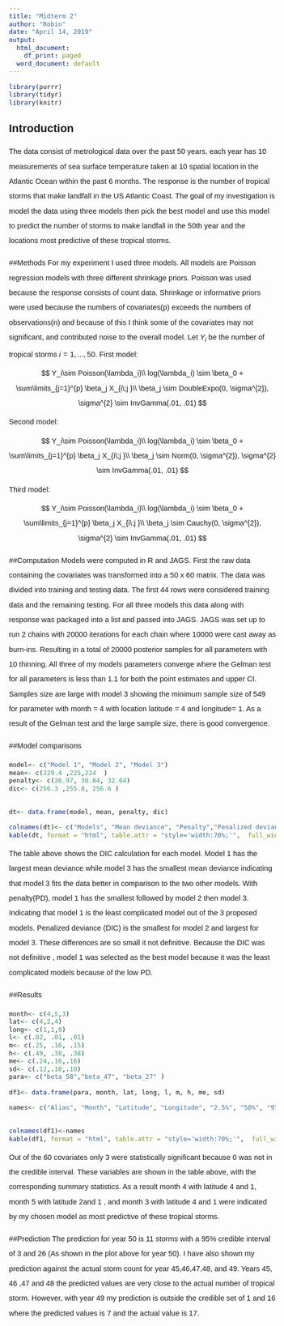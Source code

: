 ```yaml
---
title: "Midterm 2"
author: "Robin"
date: "April 14, 2019"
output:
  html_document:
    df_print: paged
  word_document: default
---
```

<style>
    p {line-height: 2em;}
    body{
      font-family: Helvetica;
      font-size: 11pt;
    }
    div {
      text-align: justify;
      text-justify: inter-word;
    }
</style>

```r
library(purrr)
library(tidyr)
library(knitr)
```


## Introduction 

The data consist of metrological data over the past 50 years, each year has 10 measurements of sea surface temperature taken at 10 spatial location in the Atlantic Ocean within the past 6 months.  The response is the number of tropical storms that make landfall in the US Atlantic Coast. The goal of my investigation is model the data using three models then pick the best model and use this model to predict the number of storms to make landfall in the 50th year and the locations most predictive of these tropical storms. 

##Methods
For my experiment I used three models. All models are Poisson regression models with three different shrinkage priors. Poisson was used because the response consists of count data. Shrinkage or informative priors were used because the numbers of covariates(p) exceeds the numbers of observations(n) and because of this I think some of the covariates may not significant, and contributed noise to the overall model. 
Let $Y_i$ be the number of tropical storms $i = 1, ..., 50$. 
First model:
$$
Y_i\sim Poisson(\lambda_i)\\
log(\lambda_i) \sim \beta_0 + \sum\limits_{j=1}^{p} \beta_j X_{i\;j }\\
\beta_j \sim DoubleExpo(0, \sigma^{2}), \sigma^{2} \sim InvGamma(.01, .01)
$$
Second model:
$$
Y_i\sim Poisson(\lambda_i)\\
log(\lambda_i) \sim \beta_0 + \sum\limits_{j=1}^{p} \beta_j X_{i\;j }\\
\beta_j \sim Norm(0, \sigma^{2}), \sigma^{2} \sim InvGamma(.01, .01)
$$
Third model:
$$
Y_i\sim Poisson(\lambda_i)\\
log(\lambda_i) \sim \beta_0 + \sum\limits_{j=1}^{p} \beta_j X_{i\;j }\\
\beta_j \sim Cauchy(0, \sigma^{2}), \sigma^{2} \sim InvGamma(.01, .01)
$$

##Computation 
Models were computed in R and JAGS. First the raw data containing the covariates was transformed into a 50 x 60 matrix. The data was divided into training and testing data. The first 44 rows were considered training data and the remaining testing. For all three models this data along with response was packaged into a list and passed into JAGS. JAGS was set up to run 2 chains with 20000 iterations for each chain where 10000 were cast away as burn-ins. Resulting in a total of 20000 posterior samples for all parameters with 10 thinning. All three of my models parameters converge where the Gelman test for all parameters is less than 1.1 for both the point estimates and upper CI. Samples size are large with model 3 showing the minimum sample size of 549 for parameter with month = 4 with location latitude = 4 and longitude= 1. As a result of the Gelman test and the large sample size, there is good convergence.

##Model comparisons
```r
model<- c("Model 1", "Model 2", "Model 3")
mean<- c(229.4 ,225,224  )
penalty<- c(26.97, 30.84, 32.64)
dic<- c(256.3 ,255.8, 256.6 )


dt<- data.frame(model, mean, penalty, dic)

colnames(dt)<- c("Models", "Mean deviance", "Penalty","Penalized deviance")
kable(dt, format = "html", table.attr = "style='width:70%;'",  full_width = F, position = "center", bootstrap_options = "striped")
```


The table above shows the DIC calculation for each model. Model 1 has the largest mean deviance while model 3 has the smallest mean deviance indicating that model 3 fits the data better in comparison to the two other models. With penalty(PD), model 1 has the smallest followed by model 2 then model 3. Indicating that model 1 is the least complicated model out of the 3 proposed models. Penalized deviance (DIC) is the smallest for model 2 and largest for model 3. These differences are so small it not definitive. Because the DIC was not definitive , model 1 was selected as the best model because it was the least complicated models because of the low PD. 


##Results
```r
month<- c(4,5,3)
lat<- c(4,2,4)
long<- c(1,1,0)
l<- c(.02, .01, .01)
m<- c(.25, .16, .15)
h<- c(.49, .38, .38)
me<- c(.24,.16,.16)
sd<- c(.12,.10,.10)
para<- c("beta_58","beta_47", "beta_27" )

df1<- data.frame(para, month, lat, long, l, m, h, me, sd)

names<- c("Alias", "Month", "Latitude", "Longitude", "2.5%", "50%", "97.5%", "Mean", "Sd")


colnames(df1)<-names
kable(df1, format = "html", table.attr = "style='width:70%;'",  full_width = F, position = "center", bootstrap_options = "striped")
```

Out of the 60 covariates only 3 were statistically significant because 0 was not in the credible interval. These variables are shown in the table above, with the corresponding summary statistics. As a result  month 4 with latitude 4 and 1, month 5 with latitude 2and 1 , and month 3 with latitude 4 and 1 were indicated by my chosen model as most predictive of these tropical storms. 

##Prediction
The prediction for year 50 is 11 storms with a 95% credible interval of 3 and 26 (As shown in the plot above for year 50). I have also shown my prediction against the actual storm count for year 45,46,47,48, and 49.  Years 45, 46 ,47 and 48 the predicted values are very close to the actual number of tropical storm. However, with year 49 my prediction is outside the credible set of 1 and 16 where the predicted values is 7 and the actual value is 17. 
